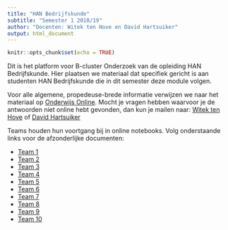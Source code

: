 ```yaml
---
title: "HAN Bedrijfskunde"
subtitle: "Semester 1 2018/19"
author: "Docenten: Witek ten Hove en David Hartsuiker"
output: html_document
---
```


```r
knitr::opts_chunk$set(echo = TRUE)
```

Dit is het platform voor B-cluster Onderzoek van de opleiding HAN Bedrijfskunde. Hier plaatsen we materiaal dat specifiek gericht is aan studenten HAN Bedrijfskunde die in dit semester deze module volgen.

Voor alle algemene, propedeuse-brede informatie verwijzen we naar het materiaal op <a href="https://onderwijsonline.han.nl/elearning/content/pNWMKBDj" target="_blank">Onderwijs Online</a>. Mocht je vragen hebben waarvoor je de antwoorden niet online hebt gevonden, dan kun je mailen naar: <a href="mailto:witek.tenhove@han.nl?Subject=B-cluster%20onderzoek%20" target="_top">Witek ten Hove</a> of <a href="mailto:david.hartsuiker@han.nl?Subject=B-cluster%20onderzoek%20" target="_top">David Hartsuiker</a>

Teams houden hun voortgang bij in online notebooks. Volg onderstaande links voor de afzonderlijke documenten:

- <a href="https://drive.google.com/open?id=1pTcvDSJAVtoy4snHTP8vBLb3CrjbDvT_v_fM-LUwvr0" target="_blank">Team 1</a>
- <a href="https://drive.google.com/open?id=1Rpt9xdrpAVxcAd59vPQzF0HsjicEjNPtHcRdVdLQvd4" target="_blank">Team 2</a>
- <a href="https://drive.google.com/open?id=1rCMsqTLtAjvXX-TXwLn1n3szb1ziZqdod66x_IW4flAg" target="_blank">Team 3</a>
- <a href="https://drive.google.com/open?id=1-ujFM2Arte_yDAHCbI-CFqK-8K4xYbTB8o_m8XFEvjA" target="_blank">Team 4</a>
- <a href="https://drive.google.com/open?id=11kXlcm96TbyrO3q1ZbfMDc_CPjYerp5uKh6mrQTJ3Hg" target="_blank">Team 5</a>
- <a href="https://drive.google.com/open?id=1WLPIYlp8kcEYYD9jyTH6589BFVSI2XL3qXFpqMv9YbQ" target="_blank">Team 6</a>
- <a href="https://ramonbergevoet.wixsite.com/onderzoek" target="_blank">Team 7</a>
- <a href="https://drive.google.com/open?id=1UNtcU7artnmqoAlBHtA48Iy4Y-0uhMqymzRWxRv1p74" target="_blank">Team 8</a>
- <a href="https://drive.google.com/open?id=1_1Z5xKQIuitrefLxVVn4TixSywF3l_0XNR8iON33jrE" target="_blank">Team 9</a>
- <a href="https://drive.google.com/open?id=1d3DX9M16VMALh8qPZ66Vm5nvQpvFN4vdkCL3HwaR6vc" target="_blank">Team 10</a>




